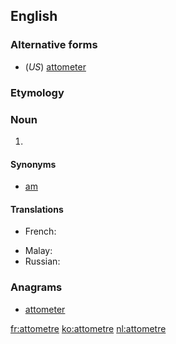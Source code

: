 ==English==

===Alternative forms===
* (''US'') [[attometer]]

===Etymology===
{{prefix|atto|metre}}

===Noun===
{{en-noun}}

# {{SI-unit|atto|metre|length}}

====Synonyms====
* [[am]]

====Translations====
{{trans-top|10<sup>-18</sup> metres}}
* French: {{t+|fr|attomètre|m}}
{{trans-mid}}
* Malay: {{t-|ms|atometer}}
* Russian: {{t+|ru|аттометр|m|tr=attómetr}}
{{trans-bottom}}

===Anagrams===
* [[attometer#English|attometer]]

[[fr:attometre]]
[[ko:attometre]]
[[nl:attometre]]